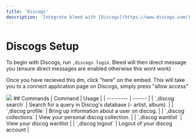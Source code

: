 ```yaml
---
title: 'Discogs'
description: 'Integrate bleed with [Discogs](https://www.discogs.com/).'
---
```

# Discogs Setup
To begin with Discogs, run `,discogs login`. Bleed will then direct message you (ensure direct messages are enabled otherwise this wont work) 

Once you have recieved this dm, click "here" on the embed. This will take you to a connect application page on Discogs, simply press "allow access"
<Frame type="glass">
  <img src="https://i.imgur.com/bhrGVXO.png"/>
</Frame>
## Commands
| Command | Usage |
| --------- | ------ |
| `,discog search` | Search for a query in Discog's database (- artist, album). |
| `,discog profile` | Bring up information about a user on discog. |
| `,discog collections` | View your personal discog collection. |
| `,discog wantlist` | View your discog wantlist |
| `,discog logout` | Logout of your discog account |

